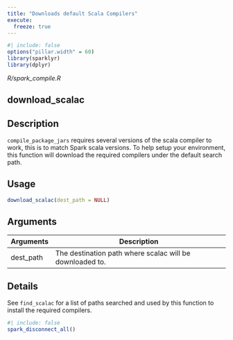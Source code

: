 ```yaml
---
title: "Downloads default Scala Compilers"
execute:
  freeze: true
---
```


```r
#| include: false
options("pillar.width" = 60)
library(sparklyr) 
library(dplyr)
```

*R/spark_compile.R*

## download_scalac

## Description
`compile_package_jars` requires several versions of the scala compiler to work, this is to match Spark scala versions. To help setup your environment, this function will download the required compilers under the default search path. 


## Usage
```r
download_scalac(dest_path = NULL) 
```

## Arguments
|Arguments|Description|
|---|---|
| dest_path | The destination path where scalac will be downloaded to. |

## Details
See `find_scalac` for a list of paths searched and used by this function to install the required compilers. 







```r
#| include: false
spark_disconnect_all()
```
